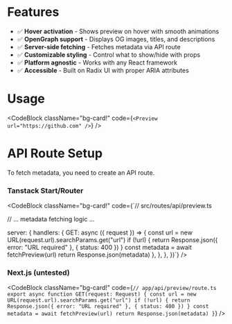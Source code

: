 
# Features

- ✅ **Hover activation** - Shows preview on hover with smooth animations
- ✅ **OpenGraph support** - Displays OG images, titles, and descriptions
- ✅ **Server-side fetching** - Fetches metadata via API route
- ✅ **Customizable styling** - Control what to show/hide with props
- ✅ **Platform agnostic** - Works with any React framework
- ✅ **Accessible** - Built on Radix UI with proper ARIA attributes

# Usage
<CodeBlock className="bg-card!" code={`<Preview url="https://github.com" />`} />


# API Route Setup
To fetch metadata, you need to create an API route.
### Tanstack Start/Router
<CodeBlock className="bg-card!" code={`// src/routes/api/preview.ts

// ... metadata fetching logic ...

  server: {
    handlers: {
      GET: async ({ request }) => {
        const url = new URL(request.url).searchParams.get("url")
        if (!url) {
          return Response.json({ error: "URL required" }, { status: 400 })
        }
        const metadata = await fetchPreview(url)
        return Response.json(metadata)
      },
    },
  },
})`} />


### Next.js (untested)
<CodeBlock className="bg-card!" code={`// app/api/preview/route.ts
export async function GET(request: Request) {
  const url = new URL(request.url).searchParams.get("url")
  if (!url) {
    return Response.json({ error: "URL required" }, { status: 400 })
  }
  const metadata = await fetchPreview(url)
  return Response.json(metadata)
}`} />
